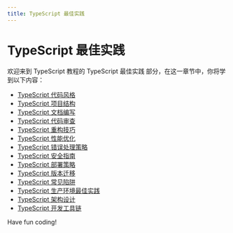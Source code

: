```yaml
---
title: TypeScript 最佳实践
---
```


# TypeScript 最佳实践

欢迎来到 TypeScript 教程的 TypeScript 最佳实践 部分，在这一章节中，你将学到以下内容：

- [TypeScript 代码风格](./0-typescript-code-style.mdx)
- [TypeScript 项目结构](./1-typescript-project-structure.mdx)
- [TypeScript 文档编写](./2-typescript-documentation.mdx)
- [TypeScript 代码审查](./3-typescript-code-review.mdx)
- [TypeScript 重构技巧](./4-typescript-refactoring-tips.mdx)
- [TypeScript 性能优化](./5-typescript-performance-optimization.mdx)
- [TypeScript 错误处理策略](./6-typescript-error-handling-strategy.mdx)
- [TypeScript 安全指南](./7-typescript-security-guide.mdx)
- [TypeScript 部署策略](./8-typescript-deployment-strategy.mdx)
- [TypeScript 版本迁移](./9-typescript-version-migration.mdx)
- [TypeScript 常见陷阱](./10-common-typescript-pitfalls.mdx)
- [TypeScript 生产环境最佳实践](./11-best-practices-for-typescript-production-environment.mdx)
- [TypeScript 架构设计](./12-typescript-architecture-design.mdx)
- [TypeScript 开发工具链](./13-typescript-development-toolchain.mdx)

Have fun coding!